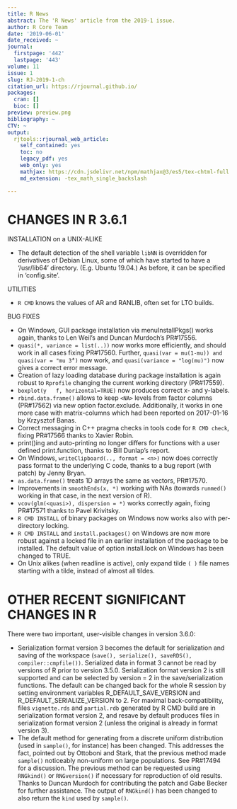 ```yaml
---
title: R News
abstract: The 'R News' article from the 2019-1 issue.
author: R Core Team
date: '2019-06-01'
date_received: ~
journal:
  firstpage: '442'
  lastpage: '443'
volume: 11
issue: 1
slug: RJ-2019-1-ch
citation_url: https://rjournal.github.io/
packages:
  cran: []
  bioc: []
preview: preview.png
bibliography: ~
CTV: ~
output:
  rjtools::rjournal_web_article:
    self_contained: yes
    toc: no
    legacy_pdf: yes
    web_only: yes
    mathjax: https://cdn.jsdelivr.net/npm/mathjax@3/es5/tex-chtml-full.js
    md_extension: -tex_math_single_backslash

---
```

<div style="position:absolute;left:-10000px;top:auto;width:1px;height:1px;overflow:hidden;">This article is converted from a Legacy LaTeX article using the texor package. The pdf version is the official version. To report a problem with the html, refer to CONTRIBUTE on the R Journal homepage.
    This article includes tables which may not be properly formatted. This article includes figures which have not been given correct alternative text.</div>

::: article
# CHANGES IN R 3.6.1

::: subsection
INSTALLATION on a UNIX-ALIKE

-   The default detection of the shell variable `libNN` is overridden
    for derivatives of Debian Linux, some of which have started to have
    a '/usr/lib64' directory. (E.g. Ubuntu 19.04.) As before, it can be
    specified in 'config.site'.
:::

::: subsection
UTILITIES

-   `R CMD` knows the values of AR and RANLIB, often set for LTO builds.
:::

::: subsection
BUG FIXES

-   On Windows, GUI package installation via menuInstallPkgs() works
    again, thanks to Len Weil's and Duncan Murdoch's PR#17556.
-   `quasi(*, variance = list(..))` now works more efficiently, and
    should work in all cases fixing PR#17560. Further,
    `quasi(var = mu(1-mu)) and quasi(var = "mu 3̂")` now work, and
    `quasi(variance = "log(mu)")` now gives a correct error message.
-   Creation of lazy loading database during package installation is
    again robust to `Rprofile` changing the current working directory
    (PR#17559).
-   `boxplot(y   f, horizontal=TRUE)` now produces correct x- and
    y-labels.
-   `rbind.data.frame()` allows to keep `<NA>` levels from factor
    columns (PR#17562) via new option factor.exclude.
    Additionally, it works in one more case with matrix-columns which
    had been reported on 2017-01-16 by Krzysztof Banas.
-   Correct messaging in C++ pragma checks in tools code for
    `R CMD check`, fixing PR#17566 thanks to Xavier Robin.
-   print()ing and auto-printing no longer differs for functions with a
    user defined print.function, thanks to Bill Dunlap's report.
-   On Windows, `writeClipboard(.., format = <n>)` now does correctly
    pass format to the underlying C code, thanks to a bug report (with
    patch) by Jenny Bryan.
-   `as.data.frame()` treats 1D arrays the same as vectors, PR#17570.
-   Improvements in `smoothEnds(x, *)` working with NAs (towards
    `runmed()` working in that case, in the next version of R).
-   `vcov(glm(<quasi>), dispersion = *)` works correctly again, fixing
    PR#17571 thanks to Pavel Krivitsky.
-   `R CMD INSTALL` of binary packages on Windows now works also with
    per-directory locking.
-   `R CMD INSTALL` and `install.packages()` on Windows are now more
    robust against a locked file in an earlier installation of the
    package to be installed. The default value of option install.lock on
    Windows has been changed to TRUE.
-   On Unix alikes (when readline is active), only expand tilde `( )`
    file names starting with a tilde, instead of almost all tildes.
:::

# OTHER RECENT SIGNIFICANT CHANGES IN R

There were two important, user-visible changes in version 3.6.0:

-   Serialization format version 3 becomes the default for serialization
    and saving of the workspace
    (`save(), serialize(), saveRDS(), compiler::cmpfile())`. Serialized
    data in format 3 cannot be read by versions of R prior to version
    3.5.0. Serialization format version 2 is still supported and can be
    selected by version = 2 in the save/serialization functions. The
    default can be changed back for the whole R session by setting
    environment variables R_DEFAULT_SAVE_VERSION and
    R_DEFAULT_SERIALIZE_VERSION to 2. For maximal back-compatibility,
    files `vignette.rds` and `partial.rdb` generated by R CMD build are
    in serialization format version 2, and resave by default produces
    files in serialization format version 2 (unless the original is
    already in format version 3).
-   The default method for generating from a discrete uniform
    distribution (used in `sample()`, for instance) has been changed.
    This addresses the fact, pointed out by Ottoboni and Stark, that the
    previous method made `sample()` noticeably non-uniform on large
    populations. See PR#17494 for a discussion. The previous method can
    be requested using `RNGkind()` or `RNGversion()` if necessary for
    reproduction of old results. Thanks to Duncan Murdoch for
    contributing the patch and Gabe Becker for further assistance.
    The output of `RNGkind()` has been changed to also return the `kind`
    used by `sample()`.
:::
